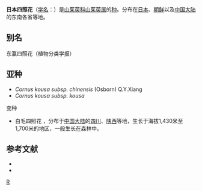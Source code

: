 {{speciesbox
| genus = Cornus
| species = kousa 
| authority = Bürger ex Hance, 1873
| synonyms = 
* ''Benthamia japonica'' Siebold & Zucc.
* ''Benthamia kousa'' (Bürger ex Hance) Nakai
* ''Benthamidia japonica'' (Siebold & Zucc.) H.Hara
* ''Cornus japonica'' (Siebold & Zucc.) Koehne
* ''Cornus kousa'' Bürger
* ''Cornus kousa'' F.Buerger ex Miq.
* ''Cynoxylon japonicum'' (Siebold & Zucc.) Nakai
* ''Cynoxylon kousa'' (Bürger ex Hance) Nakai
* ''Cynoxylon sinensis'' Pojark.
* ''Dendrobenthamia japonica'' (Siebold & Zucc.) Hutch.
* ''Dendrobenthamiia japonica'' (Siebold & Zucc.) Hutch.
* ''Dendrobenthamiia japonica var. huaxiensis'' W.P.Fang & W.K.Hu
* [[白毛四照花|白毛四照花]] ''Dendrobenthamiia japonica var. leucotricha'' W.P.Fang & Y.T.Hsieh
}}

'''日本四照花'''（[[学名|学名]]：{{lang|la|''Cornus japonica''}}）是[[山茱萸科|山茱萸科]][[山茱萸属|山茱萸属]]的[[种|种]]。分布在[[日本|日本]]、[[朝鲜|朝鲜]]以及[[中国大陆|中国大陆]]的东南各省等地。

== 别名 ==
东瀛四照花（植物分类学报）

==亚种==
* ''Cornus kousa subsp. chinensis'' (Osborn) Q.Y.Xiang
* ''Cornus kousa subsp. kousa''
;变种
* 白毛四照花 {{lang|la|''Cornus japonica'' var. ''leucotricha''}}，分布于[[中国大陆|中国大陆]]的[[四川|四川]]、[[陕西|陕西]]等地，生长于海拔1,430米至1,700米的地区，一般生长在森林中。

== 参考文献 ==
<div class="references-small">
*{{FRPS}}
* {{cite web| url =http://www.bioinfo.cn/db05/KmzwSpecies.php?action=view&id=29886| title =日本四照花（原变种）| work =《中国高等植物数据库全库》| publisher =中国科学院微生物研究所| author =昆明植物研究所| accessdate =2009-02-26| deadurl =yes| archiveurl =https://web.archive.org/web/20160305054930/http://www.bioinfo.cn/db05/KmzwSpecies.php?action=view&id=29886| archivedate =2016-03-05}}
</div>

[[Category:山茱萸属|R]]